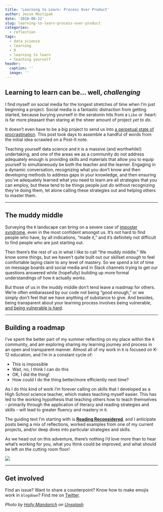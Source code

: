```yaml
---
title: 'Learning to Learn: Process Over Product'
author: Jesse Mostipak
date: '2018-08-12'
slug: learning-to-learn-process-over-product
categories: 
  - reflection
tags:
  - data science
  - learning
  - R
  - learning to learn
  - teaching yourself
header:
  caption: ''
  image: ''
---
```

## Learning to learn can be... well, _challenging_

I find myself on social media for the longest stretches of time when I'm just beginning a project. Social media is a fantastic distraction from getting started, because burying yourself in the seratonin hits from a `Like` or :heart: is far more pleasant than staring at the sheer amount of project _yet to do_.

It doesn't even have to be a _big_ project to send us into [a perpetual state of procrastination](http://time.com/5203895/why-do-we-procrastinate/). This post took days to assemble a handful of words from the initial idea scrawled on a Post-It note.

Teaching yourself data science and `R` is a massive (and worthwhile!) undertaking, and one of the areas we as a community do not address adequately enough is providing skills and materials that allow you to equip yourself to simultaneously be both the teacher and the learner. Engaging in a dynamic conversation, recognizing what you don't know and then developing methods to address gaps in your knowledge, and then ensuring you've adequately learned what you need to learn are all strategies that you can employ, but these tend to be things people just _do_ without recognizing they're doing them, let alone calling these strategies out and helping others to master them.

***

## The muddy middle

Surveying the `R` landscape can bring on a severe case of [imposter syndrome](http://time.com/5312483/how-to-deal-with-impostor-syndrome/), even in the most confident amongst us. It's not hard to find people who have, by all indications, "made it," and it's definitely not difficult to find people who are just starting out.

Then there's the rest of us in what I like to call "the muddy middle." We know some things, but we haven't quite built out our skillset _enough_ to feel comfortable laying claim to any level of mastery. So we spend a lot of time on message boards and social media and in Slack channels trying to get our questions answered while (hopefully) building up more formal understandings of how `R` actually _works_.  

But those of us in the muddy middle don't tend leave a roadmap for others. We're often embarassed by our code not being "good enough," or we simply don't feel that we have anything of substance to give. And besides, being transparent about your learning process involves being vulnerable, [and being vulnerable is hard](https://www.forbes.com/sites/danschawbel/2013/04/21/brene-brown-how-vulnerability-can-make-our-lives-better/#bee04df36c72).

***

## Building a roadmap

I've spent the better part of my summer reflecting on my place within the `R` community, and am exploring sharing my learning journey and process in an open and transparent manner. Almost all of my work in `R` is focused on K-12 education, and I'm in a constant cycle of: 

* This is impossible
* Wait, no, I think I can do this 
* OK, I did the thing! 
* How could I do the thing better/more efficiently next time?

As I do this kind of work I'm forever calling on skills that I developed as a High School science teacher, which makes teaching myself easier. This has led to the working hypothesis that teaching others how to teach themselves - primarily through the application of literacy and reading strategies and skills - will lead to greater fluency and mastery in `R`.

The guiding text I'm starting with is **[Reading Reconsidered](http://teachlikeachampion.com/books/reading-reconsidered/)**, and I anticipate posts being a mix of reflections, worked examples from one of my current projects, and/or deep dives into particular strategies and skills.

As we head out on this adventure, there's nothing I'd love more than to hear what's working for you, what you think could be improved, and what should be left on the cutting room floor!

![](https://media.giphy.com/media/HVr4gFHYIqeti/giphy.gif)

***

## Get involved

Find an issue? Want to share a counterpoint? Know how to make emojis work in `blogdown`? Find me on [Twitter](https://twitter.com/kierisi).

_Photo by <a href="https://unsplash.com/@hollymandarich?utm_source=unsplash&utm_medium=referral&utm_content=creditCopyText">Holly Mandarich</a> on <a href="https://unsplash.com/s/photos/adventure?utm_source=unsplash&utm_medium=referral&utm_content=creditCopyText">Unsplash</a>_
